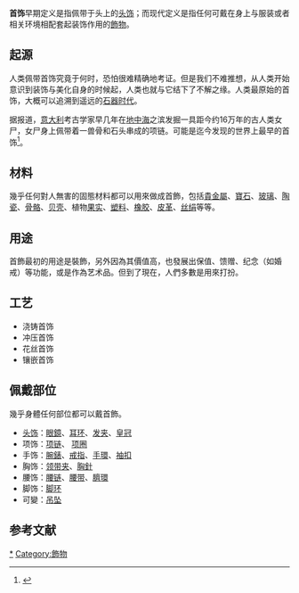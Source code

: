 '''首饰'''早期定义是指佩带于头上的[[头饰|头饰]]；而现代定义是指任何可戴在身上与服装或者相关环境相配套起装饰作用的[[飾物|飾物]]。

== 起源 ==
人类佩带首饰究竟于何时，恐怕很难精确地考证。但是我们不难推想，从人类开始意识到装饰与美化自身的时候起，人类也就与它结下了不解之缘。人类最原始的首饰，大概可以追溯到遥远的[[石器时代|石器时代]]。

据报道，[[意大利|意大利]]考古学家早几年在[[地中海|地中海]]之滨发掘一具距今约16万年的古人类女尸，女尸身上佩带着一兽骨和石头串成的项链。可能是迄今发现的世界上最早的首饰<ref>{{Cite web |url=http://www.coolgem.com/knowledge/show.asp?id=549 |title=存档副本 |accessdate=2009-03-03 |archive-date=2003-08-21 |archive-url=https://web.archive.org/web/20030821125744/http://www.coolgem.com/knowledge/show.asp?id=549 |dead-url=no }}</ref>。

== 材料 ==
幾乎任何對人無害的固態材料都可以用來做成首飾，包括[[貴金屬|貴金屬]]、[[寶石|寶石]]、[[玻璃|玻璃]]、[[陶瓷|陶瓷]]、[[骨骼|骨骼]]、[[贝壳|贝壳]]、植物[[果实|果实]]、[[塑料|塑料]]、[[橡胶|橡胶]]、[[皮革|皮革]]、[[丝绢|丝绢]]等等。

== 用途 ==
首飾最初的用途是裝飾，另外因為其價值高，也發展出保值、馈赠、纪念（如婚戒）等功能，或是作為艺术品。但到了現在，人們多數是用來打扮。

== 工艺 ==
* 浇铸首饰
* 冲压首饰
* 花丝首饰
* 镶嵌首饰

== 佩戴部位 ==
幾乎身體任何部位都可以戴首飾。
* [[头饰|头饰]]：[[眼鏡|眼鏡]]、[[耳环|耳环]]、[[发夹|发夹]]、[[皇冠|皇冠]]
* 项饰：[[项链|项链]]、 [[项圈|项圈]]
* 手饰：[[腕錶|腕錶]]、[[戒指|戒指]]、[[手環|手環]]、[[袖扣|袖扣]]
* 胸饰：[[领带夹|领带夹]]、[[胸針|胸針]]
* 腰饰：[[腰链|腰链]]、[[腰带|腰带]]、[[臍環|臍環]]
* 脚饰：[[脚环|脚环]]
* 可變：[[吊坠|吊坠]]

== 参考文献 ==
{{Reflist|2}}

{{服裝}}
[[Category:首饰|*]]
[[Category:飾物|Category:飾物]]